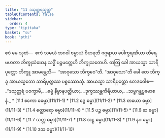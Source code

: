 ```yaml
---
title: "11 ဒသုတ္တရသုတ္တ"
tableOfContents: false
sidebar:
  order: 4
type: "tipitaka"
basket: "su"
book: "pthi"
---
```



<DynamicBreadcrumb />

<Division number="350" book="pthi">

<Paragraph number="1132" book="pthi">
ဧဝံ မေ သုတံ—  ဧကံ သမယံ ဘဂဝါ စမ္ပာယံ ဝိဟရတိ ဂဂ္ဂရာယ ပေါက္ခရဏိယာ တီရေ မဟတာ ဘိက္ခုသံဃေန သဒ္ဓိံ ပဉ္စမတ္တေဟိ ဘိက္ခုသတေဟိ. တတြ ခေါ အာယသ္မာ သာရိပုတ္တော ဘိက္ခူ အာမန္တေသိ—  “အာဝုသော ဘိက္ခဝေ”တိ. “အာဝုသော”တိ ခေါ တေ ဘိက္ခူ အာယသ္မတော သာရိပုတ္တဿ ပစ္စဿောသုံ. အာယသ္မာ သာရိပုတ္တော ဧတဒဝေါစ—

</Paragraph>

<Paragraph number="1133" type="verses" book="pthi">
_“ဒသုတ္တရံ ပဝက္ခာမိ,_  
_ဓမ္မံ နိဗ္ဗာနပတ္တိယာ;_  
_ဒုက္ခဿန္တကိရိယာယ,_  
_သဗ္ဗဂန္ထပ္ပမောစနံ._  


</Paragraph>
</Division>

<TableOfContents book="pthi" section="11">
* [11.1 ဧကော ဓမ္မော](11/11-1)
* [11.2 ဒွေ ဓမ္မာ](11/11-2)
* [11.3 တယော ဓမ္မာ](11/11-3)
* [11.4 စတ္တာရော ဓမ္မာ](11/11-4)
* [11.5 ပဉ္စ ဓမ္မာ](11/11-5)
* [11.6 ဆ ဓမ္မာ](11/11-6)
* [11.7 သတ္တ ဓမ္မာ](11/11-7)
* [11.8 အဋ္ဌ ဓမ္မာ](11/11-8)
* [11.9 နဝ ဓမ္မာ](11/11-9)
* [11.10 ဒသ ဓမ္မာ](11/11-10)
</TableOfContents>